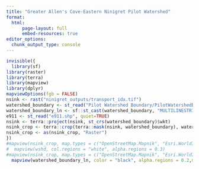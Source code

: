 ```yaml
---
title: "Greater Allen's Cove-Eastern Ninigret Pilot Watershed"
format: 
  html:
      page-layout: full
      embed-resources: true
editor_options: 
  chunk_output_type: console
---
```

<div class="page-layout-custom">
  
```r
invisible({
  library(sf)
library(raster)
library(terra)
library(mapview)
library(dplyr)
mapviewOptions(fgb = FALSE)
nsink <- rast("ninigret_outputs/transport_idx.tif")
watershed_boundary <- st_read("Pilot Watershed Boundary/PilotWatershedBoundary.shp", quiet=TRUE)
watershed_boundary_ln <- sf::st_cast(watershed_boundary, "MULTILINESTRING")
e911 <- st_read("e911.shp", quiet=TRUE)
nsink <- terra::project(nsink, st_crs(watershed_boundary)$wkt)
nsink_crop <- terra::crop(terra::mask(nsink, watershed_boundary), watershed_boundary)
nsink_crop <- as(nsink_crop, "Raster")
})
#mapview(nsink_crop, map.types = c("OpenStreetMap.Mapnik", "Esri.WorldImagery")) + 
#  mapview(wshd, col.regions = "white", alpha.regions = 0.3)
#mapview(nsink_crop, map.types = c("OpenStreetMap.Mapnik", "Esri.WorldImagery")) + 
  mapview(watershed_boundary_ln, color = "black", alpha.regions = 0.2,map.types = c("OpenStreetMap.Mapnik", "Esri.WorldImagery"), legend = FALSE, lwd = 2, label = NA) + mapview(e911, cex = 3, zcol = "address", legend = FALSE, col.regions = "darkblue")
```

</div>